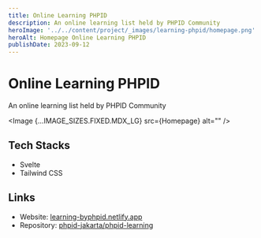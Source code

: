 ```yaml
---
title: Online Learning PHPID
description: An online learning list held by PHPID Community
heroImage: '../../content/project/_images/learning-phpid/homepage.png'
heroAlt: Homepage Online Learning PHPID
publishDate: 2023-09-12
---
```



# Online Learning PHPID

An online learning list held by PHPID Community

<Image {...IMAGE_SIZES.FIXED.MDX_LG} src={Homepage} alt="" />

## Tech Stacks

- Svelte
- Tailwind CSS

## Links

- Website: [learning-byphpid.netlify.app](https://learning-byphpid.netlify.app/)
- Repository: [phpid-jakarta/phpid-learning](https://github.com/phpid-jakarta/phpid-learning)
